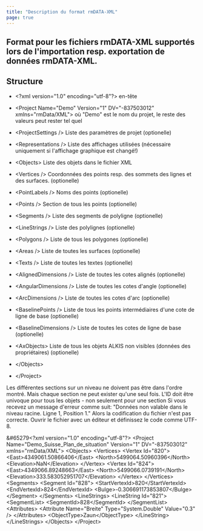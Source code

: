 ```yaml
---
title: "Description du format rmDATA-XML"
page: true
---
```

## Format pour les fichiers rmDATA-XML support&#233;s lors de l&#39;importation resp. exportation de donn&#233;es rmDATA-XML.

## Structure


- <Bold> &lt;?xml version=&quot;1.0&quot; encoding=&quot;utf-8&quot;?&gt; </Bold>  en-t&#234;te

- <Bold> &lt;Project Name=&quot;Demo&quot; Version=&quot;1&quot; DV=&quot;-837503012&quot; xmlns=&quot;rmData/XML&quot;&gt; </Bold>  o&#249; &quot;Demo&quot; est le nom du projet, le reste des valeurs peut rester tel quel

- <Bold>  &lt;ProjectSettings /&gt; </Bold>  Liste des param&#232;tres de projet (optionelle)

- <Bold> &lt;Representations /&gt; </Bold>  Liste des affichages utilis&#233;es (n&#233;cessaire uniquement si l&#39;affichage graphique est chang&#233;!)

- <Bold> &lt;Objects&gt; </Bold>  Liste des objets dans le fichier XML

- <Bold> &lt;Vertices /&gt; </Bold>  Coordonn&#233;es des points resp. des sommets des lignes et des surfaces. (optionelle)

- <Bold> &lt;PointLabels /&gt; </Bold>  Noms des points (optionelle)

- <Bold> &lt;Points /&gt; </Bold>  Section de tous les points (optionelle)

- <Bold>  &lt;Segments /&gt; </Bold>  Liste des segments de polyligne (optionelle)

- <Bold> &lt;LineStrings /&gt; </Bold>  Liste des polylignes (optionelle)

- <Bold> &lt;Polygons /&gt; </Bold>  Liste de tous les polygones (optionelle)

- <Bold> &lt;Areas /&gt; </Bold>  Liste de toutes les surfaces (optionelle)

- <Bold> &lt;Texts /&gt; </Bold>  Liste de toutes les textes (optionelle)

- <Bold> &lt;AlignedDimensions /&gt; </Bold>  Liste de toutes les cotes align&#233;s (optionelle)

- <Bold> &lt;AngularDimensions /&gt; </Bold>  Liste de toutes les cotes d&#39;angle (optionelle)

- <Bold> &lt;ArcDimensions /&gt; </Bold>  Liste de toutes les cotes d&#39;arc (optionelle)

- <Bold> &lt;BaselinePoints /&gt; </Bold>  Liste de tous les points interm&#233;diaires d&#39;une cote de ligne de base (optionelle)

- <Bold>     &lt;BaselineDimensions /&gt; </Bold>  Liste de toutes les cotes de ligne de base (optionelle)

- <Bold> &lt;AxObjects&gt; </Bold>  Liste de tous les objets ALKIS non visibles (donn&#233;es des propri&#233;taires) (optionelle)



- <Bold>   &lt;/Objects&gt; </Bold> 


- <Bold> &lt;/Project&gt; </Bold> 



<Success>
Les diff&#233;rentes sections sur un niveau ne doivent pas &#234;tre dans l&#39;ordre montr&#233;. Mais chaque section ne peut exister qu&#39;une seul fois.
</Success>

<Warning>
L&#39;ID doit &#234;tre univoque pour tous les objets - non seulement pour une section
</Warning>

<Warning>
Si vous recevez un message d&#39;erreur comme suit: 
 <Bold> &quot;Donn&#233;es non valable dans le niveau racine. Ligne 1, Position 1.&quot; </Bold>  
Alors la codification du fichier n&#39;est pas correcte. Ouvrir le fichier avec un &#233;diteur et d&#233;finissez le code comme UTF-8.
</Warning>



<Info>
 
&#65279&lt;?xml version=&quot;1.0&quot; encoding=&quot;utf-8&quot;?&gt;
&lt;Project Name=&quot;Demo_Suisse_Plan_de_situation&quot; Version=&quot;1&quot; DV=&quot;-837503012&quot; xmlns=&quot;rmData/XML&quot;&gt;
  &lt;Objects&gt;
    &lt;Vertices&gt;
      &lt;Vertex Id=&quot;820&quot;&gt;
        &lt;East&gt;4349061.50866406&lt;/East&gt;
        &lt;North&gt;5499064.50960396&lt;/North&gt;
        &lt;Elevation&gt;NaN&lt;/Elevation&gt;
      &lt;/Vertex&gt;
      &lt;Vertex Id=&quot;824&quot;&gt;
        &lt;East&gt;4349066.89248663&lt;/East&gt;
        &lt;North&gt;5499066.0739191&lt;/North&gt;
        &lt;Elevation&gt;333.583052951707&lt;/Elevation&gt;
      &lt;/Vertex&gt;
    &lt;/Vertices&gt;
    &lt;Segments&gt;
      &lt;Segment Id=&quot;828&quot;&gt;
        &lt;StartVertexId&gt;820&lt;/StartVertexId&gt;
        &lt;EndVertexId&gt;824&lt;/EndVertexId&gt;
        &lt;Bulge&gt;-0.306691173853807&lt;/Bulge&gt;
      &lt;/Segment&gt;
    &lt;/Segments&gt;
    &lt;LineStrings&gt;
      &lt;LineString Id=&quot;821&quot;&gt;
        &lt;SegmentList&gt;
          &lt;SegmentId&gt;828&lt;/SegmentId&gt;
        &lt;/SegmentList&gt;
        &lt;Attributes&gt;
          &lt;Attribute Name=&quot;Breite&quot; Type=&quot;System.Double&quot; Value=&quot;0.3&quot; /&gt;
        &lt;/Attributes&gt;
        &lt;ObjectType&gt;Zaun&lt;/ObjectType&gt;
      &lt;/LineString&gt;
    &lt;/LineStrings&gt;
  &lt;/Objects&gt;
&lt;/Project&gt;
</Info>


